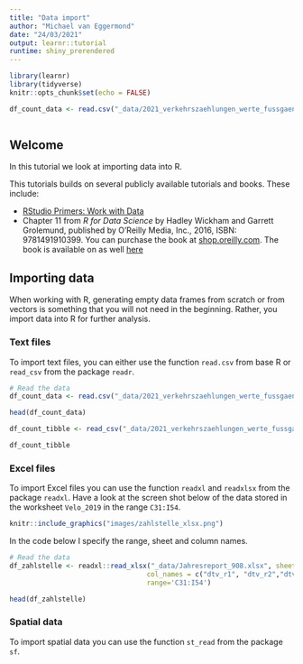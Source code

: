 ```yaml
---
title: "Data import"
author: "Michael van Eggermond"
date: "24/03/2021"
output: learnr::tutorial
runtime: shiny_prerendered
---
```


```r
library(learnr)
library(tidyverse)
knitr::opts_chunk$set(echo = FALSE)


```
```r

df_count_data <- read.csv("_data/2021_verkehrszaehlungen_werte_fussgaenger_velo.csv", stringsAsFactors = FALSE)



```

## Welcome

In this tutorial we look at importing data into R.

This tutorials builds on several publicly available tutorials and books. These include:

* [RStudio Primers: Work with Data](https://rstudio.cloud/learn/primers/2)
* Chapter 11 from _R for Data Science_ by Hadley Wickham and Garrett Grolemund, published by O’Reilly Media, Inc., 2016, ISBN: 9781491910399. You can purchase the book at [shop.oreilly.com](http://shop.oreilly.com/product/0636920034407.do). The book is available on as well [here](https://r4ds.had.co.nz/introduction.html)




## Importing data

When working with R, generating empty data frames from scratch or from vectors is something that you will not need in the beginning. Rather, you import data into R for further analysis. 

### Text files

To import text files, you can either use the function `read.csv` from base R or `read_csv` from the package `readr`. 


```r
# Read the data
df_count_data <- read.csv("_data/2021_verkehrszaehlungen_werte_fussgaenger_velo.csv", stringsAsFactors = FALSE)

head(df_count_data)

df_count_tibble <- read_csv("_data/2021_verkehrszaehlungen_werte_fussgaenger_velo.csv")

df_count_tibble

```

### Excel files

To import Excel files you can use the function `readxl` and `readxlsx` from the package `readxl`. Have a look at the screen shot below of the data stored in the worksheet `Velo_2019` in the range  `C31:I54`. 

```r

knitr::include_graphics("images/zahlstelle_xlsx.png")

```

In the code below I specify the range, sheet and column names. 

```r
# Read the data
df_zahlstelle <- readxl::read_xlsx("_data/Jahresreport_908.xlsx", sheet='Velo 2019', 
                                  col_names = c("dtv_r1", "dtv_r2","dtv_total","dtv_anteil","dwv_r1", "dwv_r2","dwv_total"),
                                  range='C31:I54')

head(df_zahlstelle)

```

### Spatial data

To import spatial data you can use the function `st_read` from the package `sf`. 

